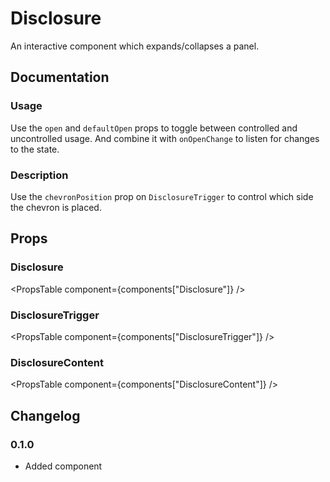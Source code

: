 
# Disclosure

An interactive component which expands/collapses a panel.

## Documentation

### Usage

Use the `open` and `defaultOpen` props to toggle between controlled and uncontrolled usage. And combine it with `onOpenChange` to listen for changes to the state.

<Demo component="disclosure/usage" />

### Description

Use the `chevronPosition` prop on `DisclosureTrigger` to control which side the chevron is placed.

<Demo
  meta="/chevronPosition={chevronPosition}/"
  component="disclosure/chevron-position-usage"
/>

## Props

### Disclosure

<PropsTable component={components["Disclosure"]} />

### DisclosureTrigger

<PropsTable component={components["DisclosureTrigger"]} />

### DisclosureContent

<PropsTable component={components["DisclosureContent"]} />

## Changelog

### 0.1.0

- Added component
